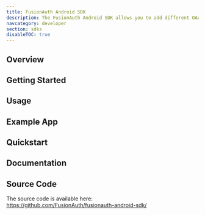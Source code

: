 ```yaml
---
title: FusionAuth Android SDK
description: The FusionAuth Android SDK allows you to add different OAuth2 and OpenID Connect functionalities to your Android application. It's a highly standardized and simplified starting point for developers to easily integrate FusionAuth in their own custom mobile apps by taking care of all the dependencies.
navcategory: developer
section: sdks
disableTOC: true
---
```


## Overview

<RemoteContent url="https://raw.githubusercontent.com/FusionAuth/fusionauth-android-sdk/docs/README.md"
    tags="forDocSiteOverview" />

## Getting Started

<RemoteContent url="https://raw.githubusercontent.com/FusionAuth/fusionauth-android-sdk/docs/README.md"
    tags="forDocSiteGettingStarted" />

## Usage

<RemoteContent url="https://raw.githubusercontent.com/FusionAuth/fusionauth-android-sdk/docs/README.md"
    tags="forDocSiteUsage" />

## Example App

<RemoteContent url="https://raw.githubusercontent.com/FusionAuth/fusionauth-android-sdk/docs/README.md"
    tags="forDocSiteExampleApp" />

## Quickstart

<RemoteContent url="https://raw.githubusercontent.com/FusionAuth/fusionauth-android-sdk/docs/README.md"
    tags="forDocSiteQuickstart" />

## Documentation

<RemoteContent url="https://raw.githubusercontent.com/FusionAuth/fusionauth-android-sdk/docs/README.md"
               tags="forDocSiteDocumentation" />

## Source Code

The source code is available here: https://github.com/FusionAuth/fusionauth-android-sdk/
